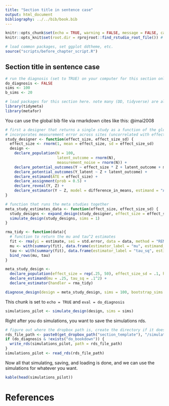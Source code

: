 ```yaml
---
title: "Section title in sentence case"
output: html_document
bibliography: ../../bib/book.bib 
---
```

  
  <!-- note do_bookdown is set in index.rmd, so we know if you're running just this .Rmd or compiling the book-->
```r
knitr::opts_chunk$set(echo = TRUE, warning = FALSE, message = FALSE, cache = FALSE)
knitr::opts_knit$set(root.dir = rprojroot::find_rstudio_root_file()) # files are all relative to RStudio project home
```

```r
# load common packages, set ggplot ddtheme, etc.
source("scripts/before_chapter_script.R")
```

<!-- start post here, do not edit above -->

## Section title in sentence case

<!-- make sure to rename the section title below -->

```r
# run the diagnosis (set to TRUE) on your computer for this section only before pushing to Github. no diagnosis will ever take place on github.
do_diagnosis <- FALSE
sims <- 100
b_sims <- 20
```

```r
# load packages for this section here. note many (DD, tidyverse) are already available, see scripts/package-list.R
library(tidymeta)
library(metafor)
```

You can use the global bib file via rmarkdown cites like this: @imai2008

```r
# first a designer that returns a single study as a function of the global mu (effect size) parameter and the sd of effect sizes (tau)
# incorporates measurement error across sites (uncorrelated with effect sizes)
study_designer <- function(effect_size, effect_size_sd) {
  effect_size <- rnorm(1, mean = effect_size, sd = effect_size_sd)
  design <-
    declare_population(N = 100, 
                       latent_outcome = rnorm(N),
                       measurement_noise = rnorm(N)) +
    declare_potential_outcomes(Y ~ effect_size * Z + latent_outcome + measurement_noise) +
    declare_potential_outcomes(Y_latent ~ Z + latent_outcome) +
    declare_estimand(ATE = effect_size) +
    declare_assignment(prob = 0.5) +
    declare_reveal(Y, Z) +
    declare_estimator(Y ~ Z, model = difference_in_means, estimand = "ATE")
}

# function that runs the meta studies together
meta_study_estimates_data <- function(effect_size, effect_size_sd) {
  study_designs <- expand_design(study_designer, effect_size = effect_size, effect_size_sd = effect_size_sd)
  simulate_design(study_designs, sims = 1)
}

rma_tidy <- function(data){
  # function to return the mu and tau^2 estimates
  fit <- rma(yi = estimate, sei = std.error, data = data, method = "REML")
  mu <- with(summary(fit), data.frame(estimator_label = "mu", estimand_label = "mu", estimate = beta, std.error = se, statistic = zval, p.value = pval, conf.low = ci.lb, conf.high = ci.ub))
  tau <- with(summary(fit), data.frame(estimator_label = "tau_sq", estimand_label = "tau_sq", estimate = tau2, std.error = se.tau2))
  bind_rows(mu, tau)
}

meta_study_design <- 
  declare_population(effect_size = rep(.25, 50), effect_size_sd = .1, handler = meta_study_estimates_data) +
  declare_estimand(mu = .25, tau_sq = .1^2) +
  declare_estimator(handler = rma_tidy)

diagnose_design(design = meta_study_design, sims = 100, bootstrap_sims = FALSE)
```


This chunk is set to `echo = TRUE` and `eval = do_diagnosis`
```r
simulations_pilot <- simulate_design(design, sims = sims)
```

Right after you do simulations, you want to save the simulations rds. 

```r
# figure out where the dropbox path is, create the directory if it doesn't exist, and name the RDS file
rds_file_path <- paste0(get_dropbox_path("section_template"), "/simulations_pilot.RDS")
if (do_diagnosis & !exists("do_bookdown")) {
  write_rds(simulations_pilot, path = rds_file_path)
}
simulations_pilot <- read_rds(rds_file_path)
```

Now all that simulating, saving, and loading is done, and we can use the simulations for whatever you want.

```r
kable(head(simulations_pilot))
```

# References





